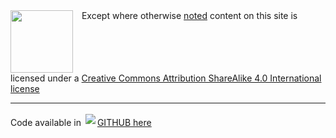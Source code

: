 ![](doc/cc-by-sa.png){width=100 style="vertical-align:top;margin-right:10px;" align=left } Except where otherwise  [noted](https://creativecommons.org/policies#license) content on this site is licensed under a [Creative Commons Attribution ShareAlike 4.0 International license](https://creativecommons.org/licenses/by-sa/4.0/){target="_blank"} 
<hr>
Code available in [ ![](doc/GitHub-Mark-32px.png){ style="margin:3px;"}GITHUB here](https://github.com/fpirotti/webinar_series_R_GEE){target="_blank"}